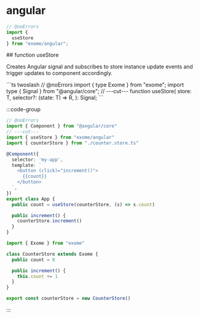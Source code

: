 # angular

```ts twoslash
// @noErrors
import {
  useStore
} from "exome/angular";
```

<div className="api-explore">
<div className="api-anchor">
## function useStore
</div>
<p className="api-explore-comment">
Creates Angular signal and subscribes to store instance update events and trigger updates to component accordingly.
</p>
```ts twoslash
// @noErrors
import { type Exome } from "exome";
import type { Signal } from "@angular/core";
// ---cut---
function useStore<T extends Exome, R = T>(
  store: T,
  selector?: (state: T) => R,
): Signal<R>;
```
</div>

:::code-group

```ts twoslash [example.ts]
// @noErrors
import { Component } from "@angular/core"
// ---cut---
import { useStore } from "exome/angular"
import { counterStore } from "./counter.store.ts"

@Component({
  selector: 'my-app',
  template: `
    <button (click)="increment()">
      {{count}}
    </button>
  `,
})
export class App {
  public count = useStore(counterStore, (s) => s.count)

  public increment() {
    counterStore.increment()
  }
}
```

```ts twoslash [counter.store.ts] filename="counter.store.ts"
import { Exome } from "exome"

class CounterStore extends Exome {
  public count = 0

  public increment() {
    this.count += 1
  }
}

export const counterStore = new CounterStore()
```

:::
